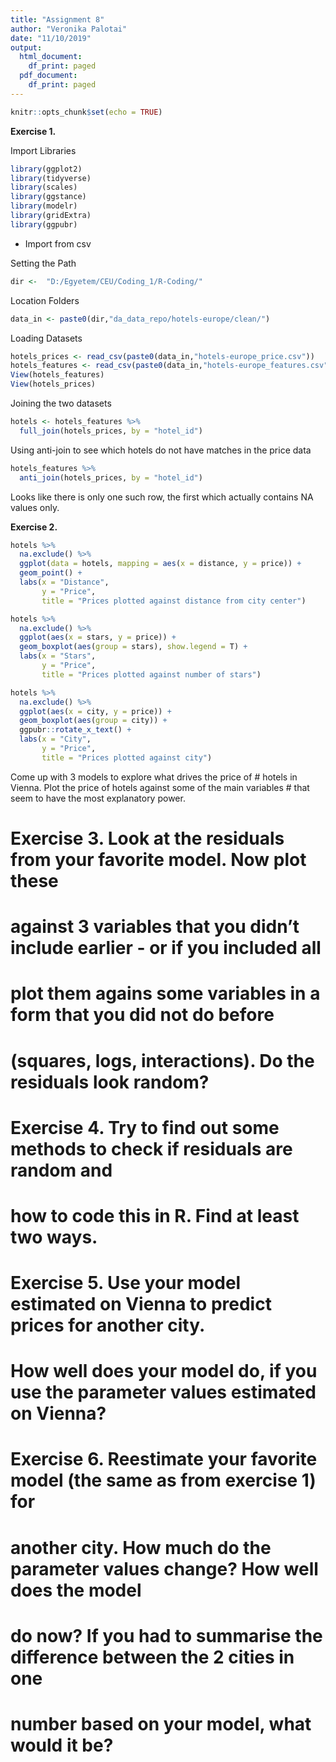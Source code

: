 ```yaml
---
title: "Assignment 8"
author: "Veronika Palotai"
date: "11/10/2019"
output:
  html_document:
    df_print: paged
  pdf_document:
    df_print: paged
---
```


```r
knitr::opts_chunk$set(echo = TRUE)
```

**Exercise 1.** 

Import Libraries

```r
library(ggplot2)
library(tidyverse)
library(scales)
library(ggstance)
library(modelr)
library(gridExtra)
library(ggpubr)
```

- Import from csv

Setting the Path

```r
dir <-  "D:/Egyetem/CEU/Coding_1/R-Coding/"
```

Location Folders

```r
data_in <- paste0(dir,"da_data_repo/hotels-europe/clean/")
```

Loading Datasets 

```r
hotels_prices <- read_csv(paste0(data_in,"hotels-europe_price.csv"))
hotels_features <- read_csv(paste0(data_in,"hotels-europe_features.csv"))
View(hotels_features)
View(hotels_prices)
```

Joining the two datasets

```r
hotels <- hotels_features %>%
  full_join(hotels_prices, by = "hotel_id")
```

Using anti-join to see which hotels do not have matches in the price data

```r
hotels_features %>% 
  anti_join(hotels_prices, by = "hotel_id")
```

Looks like there is only one such row, the first which actually contains NA values only.


**Exercise 2.** 

```r
hotels %>% 
  na.exclude() %>% 
  ggplot(data = hotels, mapping = aes(x = distance, y = price)) + 
  geom_point() + 
  labs(x = "Distance", 
       y = "Price", 
       title = "Prices plotted against distance from city center")
```

```r
hotels %>% 
  na.exclude() %>% 
  ggplot(aes(x = stars, y = price)) + 
  geom_boxplot(aes(group = stars), show.legend = T) + 
  labs(x = "Stars", 
       y = "Price", 
       title = "Prices plotted against number of stars")
```

```r
hotels %>% 
  na.exclude() %>% 
  ggplot(aes(x = city, y = price)) + 
  geom_boxplot(aes(group = city)) +  
  ggpubr::rotate_x_text() +
  labs(x = "City", 
       y = "Price", 
       title = "Prices plotted against city")
```



Come up with 3 models to explore what drives the price of 
# hotels in Vienna. Plot the price of hotels against some of the main variables
# that seem to have the most explanatory power.

# Exercise 3. Look at the residuals from your favorite model. Now plot these 
# against 3 variables that you didn't include earlier - or if you included all
# plot them agains some variables in a form that you did not do before 
# (squares, logs, interactions). Do the residuals look random? 

# Exercise 4. Try to find out some methods to check if residuals are random and 
# how to code this in R. Find at least two ways.

# Exercise 5. Use your model estimated on Vienna to predict prices for another city.
# How well does your model do, if you use the parameter values estimated on Vienna?

# Exercise 6. Reestimate your favorite model (the same as from exercise 1) for
# another city. How much do the parameter values change? How well does the model
# do now? If you had to summarise the difference between the 2 cities in one 
# number based on your model, what would it be?
